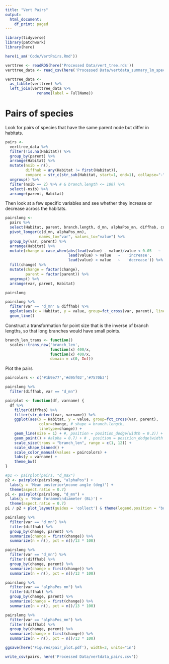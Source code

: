 ```yaml
---
title: "Vert Pairs"
output:
  html_document:
    df_print: paged
---
```


```r
library(tidyverse)
library(patchwork)
library(here)
```

```r
here(i_am('Code/VertPairs.Rmd'))
```


```r
verttree <- readRDS(here('Processed Data/vert_tree.rds'))
verttree_data <- read_csv(here('Processed Data/vertdata_summary_lm_species.csv'))
```
```r
verttree_data <-
  as_tibble(verttree) %>%
  left_join(verttree_data %>%
              rename(label = FullName))
```


# Pairs of species

Look for pairs of species that have the same parent node but differ in habitats.
```r
pairs <-
  verttree_data %>%
  filter(!is.na(Habitat)) %>%
  group_by(parent) %>%
  arrange(Habitat) %>%
  mutate(nsib = n(),
         diffhab = any(Habitat != first(Habitat)),
         compare = str_c(str_sub(Habitat, start=1, end=1), collapse="-")) %>%
  ungroup() %>%
  filter(nsib == 2) %>% # & branch.length <= 100) %>%
  select(-nsib) %>%
  arrange(parent, Habitat)
```

Then look at a few specific variables and see whether they increase or decrease across the habitats.
```r
pairslong <-
  pairs %>%
  select(Habitat, parent, branch.length, d_mn, alphaPos_mn, diffhab, compare) %>%
  pivot_longer(c(d_mn, alphaPos_mn), 
               names_to="var", values_to="value") %>%
  group_by(var, parent) %>%
  arrange(Habitat) %>%
  mutate(change = case_when(abs(lead(value) - value)/value < 0.05   ~   'same',
                            lead(value) > value   ~   'increase',
                            lead(value) < value   ~   'decrease')) %>%
  fill(change) %>%
  mutate(change = factor(change),
         parent = factor(parent)) %>%
  ungroup() %>%
  arrange(var, parent, Habitat)

pairslong
```

```r
pairslong %>%
  filter(var == 'd_mn' & diffhab) %>%
  ggplot(aes(x = Habitat, y = value, group=fct_cross(var, parent), linetype = change, color=diffhab)) +
  geom_line()
```


Construct a transformation for point size that is the inverse of branch lengths, so that long branches would have small points.
```r
branch_len_trans <- function() 
  scales::trans_new('branch_len',
                    function(x) 400/x,
                    function(x) 400/x,
                    domain = c(0, Inf))
```

Plot the pairs

```r
paircolors <- c('#1b9e77','#d95f02','#7570b3')
```

```r
pairslong %>%
  filter(diffhab, var == "d_mn")
```

```r
pairplot <- function(df, varname) {
  df %>%
    filter(diffhab) %>%
    filter(str_detect(var, varname)) %>%
    ggplot(aes(x = Habitat, y = value, group=fct_cross(var, parent),
               color=change, # shape = branch.length,
               linetype=change)) +
    geom_line(size = 1) + #, position = position_dodge(width = 0.2)) + 
    geom_point() + #alpha = 0.7) + # , position = position_dodge(width = 0.2)) +
    scale_size(trans = "branch_len", range = c(1, 12)) +
    scale_shape_binned() +
    scale_color_manual(values = paircolors) +
    labs(y = varname) +
    theme_bw() 
}

#p1 <- pairplot(pairs, "d_max")
p2 <- pairplot(pairslong, "alphaPos") +
  labs(y = 'Mean posterior\ncone angle (deg)') +
  theme(aspect.ratio = 0.7)
p1 <- pairplot(pairslong, "d_mn") +
  labs(y = 'Mean foramen\ndiameter (BL)') +
  theme(aspect.ratio = 0.7)
p1 / p2 + plot_layout(guides = 'collect') & theme(legend.position = "bottom")
```
```r
pairslong %>%
  filter(var == "d_mn") %>%
  filter(diffhab) %>%
  group_by(change, parent) %>%
  summarize(change = first(change)) %>%
  summarize(n = n(), pct = n()/13 * 100)
```
```r
pairslong %>%
  filter(var == "d_mn") %>%
  filter(!diffhab) %>%
  group_by(change, parent) %>%
  summarize(change = first(change)) %>%
  summarize(n = n(), pct = n()/13 * 100)
```

```r
pairslong %>%
  filter(var == "alphaPos_mn") %>%
  filter(diffhab) %>%
  group_by(change, parent) %>%
  summarize(change = first(change)) %>%
  summarize(n = n(), pct = n()/13 * 100)
```
```r
pairslong %>%
  filter(var == "alphaPos_mn") %>%
  filter(!diffhab) %>%
  group_by(change, parent) %>%
  summarize(change = first(change)) %>%
  summarize(n = n(), pct = n()/13 * 100)
```


```r
ggsave(here('Figures/pair_plot.pdf'), width=3, units="in")
```


```r
write_csv(pairs, here('Processed Data/vertdata_pairs.csv'))
```

